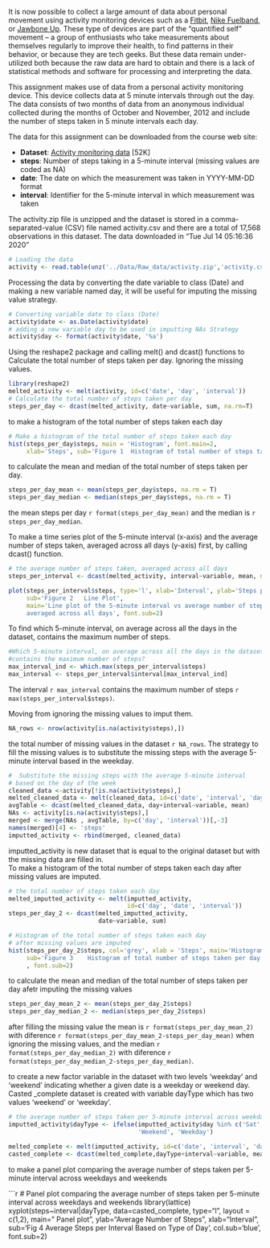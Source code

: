 It is now possible to collect a large amount of data about personal movement using activity monitoring devices such as a [Fitbit](http://www.fitbit.com/), [Nike Fuelband](http://www.nike.com/us/en_us/c/nikeplus-fuelband), or [Jawbone Up](https://jawbone.com/up). These type of devices are part of the “quantified self” movement – a group of enthusiasts who take measurements about themselves regularly to improve their health, to find patterns in their behavior, or because they are tech geeks. But these data remain under-utilized both because the raw data are hard to obtain and there is a lack of statistical methods and software for processing and interpreting the data.

This assignment makes use of data from a personal activity monitoring device. This device collects data at 5 minute intervals through out the day. The data consists of two months of data from an anonymous individual collected during the months of October and November, 2012 and include the number of steps taken in 5 minute intervals each day.  

The data for this assignment can be downloaded from the course web site:  

- **Dataset**: [Activity monitoring data](https://d396qusza40orc.cloudfront.net/repdata%2Fdata%2Factivity.zip) [52K]  
- **steps**: Number of steps taking in a 5-minute interval (missing values are coded as NA)  
- **date**: The date on which the measurement was taken in YYYY-MM-DD format  
- **interval**: Identifier for the 5-minute interval in which measurement was taken  

The activity.zip file is unzipped and the dataset is stored in a comma-separated-value (CSV) file named activity.csv and there are a total of 17,568 observations in this dataset. The data downloaded in "Tue Jul 14 05:16:36 2020"
```r
# Loading the data
activity <- read.table(unz('../Data/Raw_data/activity.zip','activity.csv'), header=T, sep = ',')
```
Processing the data by converting the date variable to class (Date) and making a new variable named day, it will be useful for imputing the missing value strategy.
```r
# Converting variable date to class (Date)
activity$date <- as.Date(activity$date)
# adding a new variable day to be used in imputting NAs Strategy
activity$day <- format(activity$date, '%a')
```
Using the reshape2 package and calling melt() and dcast() functions to Calculate the total number of steps taken per day. Ignoring the missing values.
```r
library(reshape2)
melted_activity <- melt(activity, id=c('date', 'day', 'interval'))
# Calculate the total number of steps taken per day
steps_per_day <- dcast(melted_activity, date~variable, sum, na.rm=T)
```
to make a histogram of the total number of steps taken each day  
```r
# Make a histogram of the total number of steps taken each day
hist(steps_per_day$steps, main = 'Histogram', font.main=2,
     xlab='Steps', sub='Figure 1  Histogram of total number of steps taken per day', font.sub=2)
```  

to calculate the mean and median of the total number of steps taken per day.
```r
steps_per_day_mean <- mean(steps_per_day$steps, na.rm = T)
steps_per_day_median <- median(steps_per_day$steps, na.rm = T)
```
the mean steps per day `r format(steps_per_day_mean)` and the median is `r steps_per_day_median`.  

To make a time series plot of the 5-minute interval (x-axis) and the average number of steps taken, averaged across all days (y-axis)
first, by calling dcast() function.
```r
# the average number of steps taken, averaged across all days
steps_per_interval <- dcast(melted_activity, interval~variable, mean, na.rm=T)

plot(steps_per_interval$steps, type='l', xlab='Interval', ylab='Steps per 5-minute interval',
     sub='Figure 2   Line Plot', 
     main='Line plot of the 5-minute interval vs average number of steps taken,
     averaged across all days', font.sub=2)
```

To find which 5-minute interval, on average across all the days in the dataset, contains the maximum number of steps.
```r

#Which 5-minute interval, on average across all the days in the dataset,
#contains the maximum number of steps?
max_interval_ind <- which.max(steps_per_interval$steps)
max_interval <- steps_per_interval$interval[max_interval_ind]
```
The interval `r max_interval` contains the maximum number of steps `r max(steps_per_interval$steps)`.  

Moving from ignoring the missing values to imput them.  
```r
NA_rows <- nrow(activity[is.na(activity$steps),])
```
the total number of missing values in the dataset `r NA_rows`. The strategy to fill the missing values is to substitute the missing steps with the average 5-minute interval based in the weekday.
```r
#  Substitute the missing steps with the average 5-minute interval 
# based on the day of the week
cleaned_data <-activity[!is.na(activity$steps),]
melted_cleaned_data <- melt(cleaned_data, id=c('date', 'interval', 'day'))
avgTable <- dcast(melted_cleaned_data, day+interval~variable, mean)
NAs <- activity[is.na(activity$steps),]
merged <- merge(NAs , avgTable, by=c('day', 'interval'))[,-3]
names(merged)[4] <- 'steps'
imputted_activity <- rbind(merged, cleaned_data)
```
imputted_activity is new dataset that is equal to the original dataset but with the missing data are filled in.  
To make a histogram of the total number of steps taken each day after missing values are imputed.
```r
# the total number of steps taken each day
melted_imputted_activity <- melt(imputted_activity,
                                 id=c('day', 'date', 'interval'))
steps_per_day_2 <- dcast(melted_imputted_activity,
                         date~variable, sum)

# Histogram of the total number of steps taken each day
# after missing values are imputed
hist(steps_per_day_2$steps, col='grey', xlab = 'Steps', main='Histogram',
     sub='Figure 3    Histogram of total number of steps taken per day'
     , font.sub=2)
```
to calculate the mean and median of the total number of steps taken per day afetr imputing the missing values  
```r
steps_per_day_mean_2 <- mean(steps_per_day_2$steps)
steps_per_day_median_2 <- median(steps_per_day_2$steps)
```  
after filling the missing value the mean is `r format(steps_per_day_mean_2)` with diference `r format(steps_per_day_mean_2-steps_per_day_mean)` when ignoring the missing values, and the median `r format(steps_per_day_median_2)` with diference   `r format(steps_per_day_median_2-steps_per_day_median)`.  

to create a new factor variable in the dataset with two levels 'weekday' and 'weekend' indicating whether a given date is a weekday or weekend day. Casted _complete dataset is created with variable dayType which has two values 'weekend' or 'weekday'.  
```r
# the average number of steps taken per 5-minute interval across weekdays and weekends
imputted_activity$dayType <- ifelse(imputted_activity$day %in% c('Sat', 'Sun'),
                                    'Weekend', 'Weekday')

melted_complete <- melt(imputted_activity, id=c('date', 'interval', 'day','dayType'))
casted_complete <- dcast(melted_complete,dayType+interval~variable, mean)
```  
to make a panel plot comparing the average number of steps taken per 5-minute interval across weekdays and weekends 

```r
# Panel plot comparing the average number of steps taken per 5-minute interval across weekdays and weekends
library(lattice)
xyplot(steps~interval|dayType, data=casted_complete, type="l",  layout = c(1,2),
       main=" Panel plot", 
       ylab="Average Number of Steps", xlab="Interval",
       sub='Fig 4  Average Steps per Interval Based on Type of Day ', 
       col.sub='blue', font.sub=2)